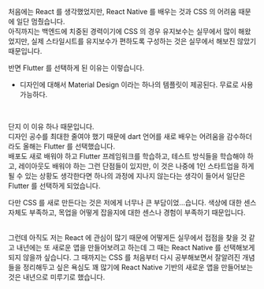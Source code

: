 처음에는 React 를 생각했었지만, React Native 를 배우는 것과 CSS 의 어려움 때문에 일단 멈췄습니다.<br/>
아직까지는 백엔드에 치중된 경력이기에 CSS 의 경우 유지보수는 실무에서 많이 해왔었지만, 실제 스타일시트를 유지보수가 편하도록 구성하는 것은 실무에서 해보진 않았기 때문입니다.<br/>

반면 Flutter 를 선택하게 된 이유는 이렇습니다.
- 디자인에 대해서 Material Design 이라는 하나의 템플릿이 제공된다. 무료로 사용가능하다.
<br/>

단지 이 이유 하나 때문입니다.<br/>
디자인 공수를 최대한 줄여야 했기 때문에 dart 언어를 새로 배우는 어려움을 감수하더라도 올해는 Flutter 를 선택했습니다.<br/>
배포도 새로 배워야 하고 Flutter 프레임워크를 학습하고, 테스트 방식들을 학습해야 하고, 레이아웃도 배워야 하는 그런 단점들이 있지만, 이 것은 나중에 1인 스타트업을 하게 될 수 있는 상황도 생각한다면 하나의 과정에 지나지 않는다는 생각이 들어서 일단은 Flutter 를 선택하게 되었습니다.<br/>

다만 CSS 를 새로 만든다는 것은 저에게 너무나 큰 부담이었...습니다. 색상에 대한 센스 자체도 부족하고, 목업을 어떻게 잡을지에 대한 센스나 경험이 부족하기 때문입니다.<br/>
<br/>

그런데 아직도 저는 React 에 관심이 많기 때문에 어떻게든 실무에서 접점을 찾을 것 같고 내년에는 또 새로운 앱을 만들어보려고 하는데 그 때는 React Native 를 선택해보게 되지 않을까 싶습니다. 그 때까지는 CSS 를 처음부터 다시 공부해보면서 잘알려진 개념들을 정리해두고 싶은 욕심도 꽤 많기에 React Native 기반의 새로운 앱을 만들어보는 것은 내년으로 미루기로 했습니다.<br/>
<br/>


